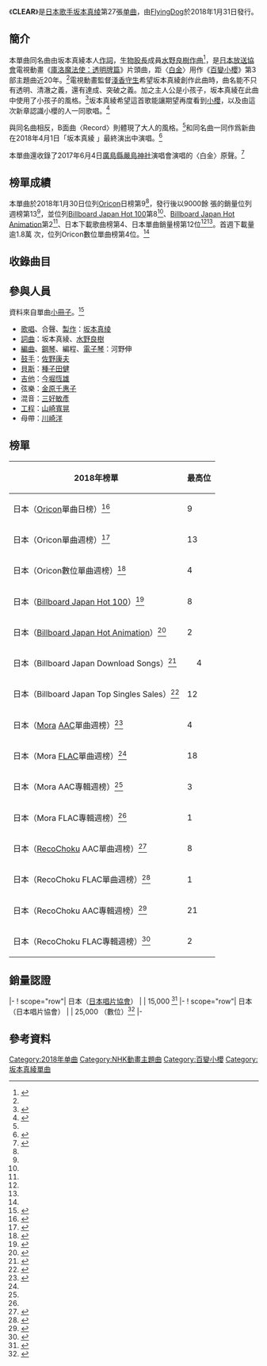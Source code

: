 {{noteTA
|G1=Music
|G2=百變小櫻
}}
{{Infobox song
| type        = single
| Name        = CLEAR
| Cover       = Clear Cover Art.png
| Artist      = [[坂本真绫|坂本真绫]]
| Album       = Single Collection + Achikochi
| A-side      = 
| B-side      = Record<br />[[白金_(坂本真綾單曲)|白金]]～Acoustic Live ver.～
| Released    = 2018年1月31日
| Format      = [[单曲|Maxi單曲]]
| Recorded    = 2018年
| Genre       = [[日本流行音樂|日本流行音樂]]、[[動畫歌曲|動畫歌曲]]
| Length      = {{duration|m=4|s=15}}（歌曲〈CLEAR〉）
| Label       = [[FlyingDog|FlyingDog]]
| Writer      = 坂本真綾（作詞）<br />[[水野良樹|水野良樹]]（作曲）
| Producer    = 坂本真綾
| Chart position=
| Certification= 
| prev_title  = [[Million_Clouds|Million Clouds]]
| prev_year   = 2016
| next_title  = [[Hello,_Hello|Hello, Hello]]
| next_year   = 2018
| Misc = {{External music video|{{YouTube|bD1xeONB1P4|{{lang|ja|「CLEAR」Short ver.}}}}}}
}}
《'''CLEAR'''》是[[日本|日本]][[歌手|歌手]][[坂本真绫|坂本真绫]]第27張[[单曲|单曲]]，由[[FlyingDog|FlyingDog]]於2018年1月31日發行。

==簡介==
本單曲同名曲由坂本真綾本人[[作詞|作詞]]，[[生物股長|生物股長]]成員[[水野良樹|水野良樹]][[作曲|作曲]]<ref name="barks">{{cite web|script-title=ja:作曲は水野良樹、坂本真綾が歌う『CCさくら』OP曲のMV公開|url=https://www.barks.jp/news/?id=1000150470|work=Barks|date=2017-12-28|accessdate=2018-02-03|archive-date=2018-02-04|archive-url=https://web.archive.org/web/20180204124052/https://www.barks.jp/news/?id=1000150470|dead-url=no}}</ref>，是[[日本放送協會|日本放送協會]]電視動畫《[[庫洛魔法使：透明牌篇|庫洛魔法使：透明牌篇]]》片頭曲，距〈[[白金_(坂本真綾單曲)|白金]]〉用作《[[百變小櫻|百變小櫻]]》第3部主題曲近20年。<ref name="barks"/>電視動畫監督[[淺香守生|淺香守生]]希望坂本真綾創作此曲時，曲名能不只有透明、清澈之義，還有達成、突破之義。加之主人公是小孩子，坂本真綾在此曲中使用了小孩子的風格。<ref name="Cho-Animedia">{{Cite web|url=https://cho-animedia.jp/actor/36187/|script-title=ja:【インタビュー】 坂本真綾が必死の決意で歌った!?　『カードキャプターさくら クリアカード編』OPテーマ「CLEAR」に込めた思いとは|publisher=超！アニメディア|accessdate=2020-11-28|date=2018-01-30|archive-date=2019-05-10|archive-url=https://web.archive.org/web/20190510135807/https://cho-animedia.jp/actor/36187/|dead-url=no}}</ref>坂本真綾希望這首歌能讓期望再度看到[[木之本櫻|小櫻]]，以及由這次新章認識小櫻的人一同歌唱。<ref>{{cite web|title=《庫洛魔法使 CLEAR CARD 篇》主題曲將再度交由坂本真綾負責演唱|url=https://gnn.gamer.com.tw/detail.php?sn=153012|publisher=[[巴哈姆特電玩資訊站|巴哈姆特電玩資訊站]]|date=2017-09-25|accessdate=2020-11-28|archive-date=2020-10-24|archive-url=https://web.archive.org/web/20201024003523/https://gnn.gamer.com.tw/detail.php?sn=153012|dead-url=no}}</ref>

與同名曲相反，B面曲〈Record〉則體現了大人的風格。<ref name="Cho-Animedia" />和同名曲一同作爲新曲在2018年4月1日「坂本真綾 {{lang|en|LIVE TOUR 2018 “ALL CLEAR”}}」最終演出中演唱。<ref>{{cite web|url=https://www.animatetimes.com/news/details.php?id=1522717712|script-title=ja:坂本真綾さんのライブツアー2018“ALL CLEAR”、自身が“今唄いたい曲”を大熱唱！　最終公演の公式レポート到着|publisher=Animate Times|accessdate=2020-11-28|date=2018-04-03|archive-date=2020-10-03|archive-url=https://web.archive.org/web/20201003065155/https://www.animatetimes.com/news/details.php?id=1522717712|dead-url=no}}</ref>

本單曲還收錄了2017年6月4日[[廣島縣|廣島縣]][[嚴島神社|嚴島神社]]演唱會演唱的〈白金〉原聲。<ref name="natalie">{{cite web|script-title=ja:坂本真綾「CCさくら」OP曲をシングル化、c/wに堂島孝平提供ナンバー|url=https://natalie.mu/music/news/257528|work=[[Natalie_(網站)|Natalie]]|date=2017-11-20|accessdate=2018-02-03|archive-date=2020-10-23|archive-url=https://web.archive.org/web/20201023021801/https://natalie.mu/music/news/257528|dead-url=no}}</ref>

==榜單成績==
本單曲於2018年1月30日位列[[Oricon公信榜|Oricon]]日榜第9<ref name="daily"/>，發行後以9000餘<!--9,356-->張的銷量位列週榜第13<ref name="weekly"/>，並位列[[Billboard_Japan_Hot_100|Billboard Japan Hot 100]]第8<ref name="hot100"/>、[[Billboard_Japan_Hot_Animation|Billboard Japan Hot Animation]]第2<ref name="anime"/>、日本下載歌曲榜第4、日本單曲銷量榜第12位<ref name="download"/><ref name="sales"/>。首週下載量逾1.8萬<!--18,204-->次，位列Oricon數位單曲榜第4位。<ref name="weekly-digital"/>

==收錄曲目==
{{Track listing
| extra_column  = 演唱
| total_length  = 22:13
|title1 = CLEAR
|note1 = 
|music1 =[[水野良樹|水野良樹]]（[[生物股長|生物股長]]）
|lyrics1 = [[坂本真绫|坂本真绫]]
|arranger1 = [[河野伸|河野伸]]
|extra1 = 坂本真綾
|length1=4:15

|title2 = {{lang|ja|レコード}}
|note2 = Record
|music2 = [[堂島孝平|堂島孝平]]
|lyrics2 = 坂本真綾
|arranger2 =[[矢野博康|矢野博康]]
|extra2 = 坂本真綾
|length2=4:43

|title3 = {{lang|ja|プラチナ〜Acoustic Live ver.〜}}
|note3 = [[白金_(坂本真綾單曲)|白金]]～Acoustic Live ver.～
|music3 = [[菅野洋子|菅野洋子]]
|lyrics3 = [[岩里祐穗|岩里祐穗]]
|arranger3 = 河野伸
|extra3 = 坂本真綾
|length3=4:21

|title4 = CLEAR -Instrumental-
|note4 = 
|music4 = 
|lyrics4 = 
|arranger4 = 
|extra4 = 
|length4=4:15

|title5 = {{lang|ja|レコード -Instrumental-}}
|note5 = 
|music5 = 
|lyrics5 =
|arranger5 =
|extra5 = 
|length5=4:37
}}

==參與人員==
資料來自單曲[[小冊子|小冊子]]。<ref name="Booklet">{{Cite AV media notes |title=Clear |others=[[坂本真绫|Maaya Sakamoto]] |year=2018 |url=http://victorentertainmentshop.com/product/?item_cd=VTCL-35268 |first=Maaya |last=Sakamoto |type=Booklet |publisher=[[FlyingDog|FlyingDog]] |id=4580325325256 |location=Shibuya, Tokyo, Japan |access-date=2020-11-27 |archive-date=2018-02-05 |archive-url=https://web.archive.org/web/20180205072151/http://victorentertainmentshop.com/product/?item_cd=VTCL-35268 |dead-url=no }}</ref>
{{col-begin}}
* [[歌唱|歌唱]]、合聲、[[音樂製作人|製作]]：[[坂本真绫|坂本真绫]]
* [[詞曲作家|詞曲]]：坂本真綾、[[水野良樹|水野良樹]]
* [[編曲|編曲]]、[[鋼琴|鋼琴]]、編程、[[電子琴|電子琴]]：河野伸
* [[鼓手|鼓手]]：[[佐野康夫|佐野康夫]]
* [[電貝斯|貝斯]]：[[種子田健|種子田健]]
* [[吉他|吉他]]：[[今堀恆雄|今堀恆雄]]
* 弦樂：[[金原千惠子|金原千惠子]]{{lang|ja|ストリングス}}
* 混音：[[三好敏彥|三好敏彥]]
* [[音訊工程師|工程]]：[[山崎寬晃|山崎寬晃]]
* 母帶：[[川崎洋|川崎洋]]
{{col-end}}

==榜單==
{|class="wikitable sortable plainrowheaders" style="text-align:center;"
|-
!scope="col"| 2018年榜單
!scope="col"| 最高位
|-
! scope="row"| 日本（[[Oricon|Oricon]]單曲日榜）<ref name="daily">{{cite web|script-title=ja:オリコンデイリー CDシングルランキング 2018年01月30日付|url=https://www.oricon.co.jp/rank/js/d/2018-01-30/|work=[[Oricon|Oricon]]|archiveurl=https://archive.today/20180131150619/https://www.oricon.co.jp/rank/js/d/2018-01-30/|archivedate=2018-01-31|accessdate=2018-02-03|dead-url=no}}</ref>
| 9
|-
! scope="row"| 日本（Oricon單曲週榜）<ref name="weekly">{{cite web|script-title=ja:オリコン週間 CDシングルランキング 2018年01月29日～2018年02月04日 11～20位|url=https://www.oricon.co.jp/rank/js/w/2018-02-12/p/2/|work=[[Oricon|Oricon]]|archiveurl=https://archive.today/20180207154421/https://www.oricon.co.jp/rank/js/w/2018-02-12/p/2/|archivedate=2018-02-07|accessdate=2018-02-07|dead-url=no}}</ref>
| 13
|-
! scope="row"| 日本（Oricon數位單曲週榜）<ref name="weekly-digital">{{cite web|script-title=ja:オリコン週間 デジタルシングル（単曲）ランキング 2018年01月29日～2018年02月04日|url=https://www.oricon.co.jp/rank/dis/w/2018-02-12/|work=[[Oricon|Oricon]]|archiveurl=https://archive.today/20180207154416/https://www.oricon.co.jp/rank/dis/w/2018-02-12/|archivedate=2018-02-07|accessdate=2018-02-07|dead-url=no}}</ref>
| 4
|-
! scope="row"| 日本（[[Billboard_Japan_Hot_100|Billboard Japan Hot 100]]）<ref name="hot100">{{cite magazine|title=Billboard Japan Hot 100|url=http://www.billboard-japan.com/charts/detail?a=hot100&year=2018&month=02&day=12|magazine=[[告示牌_(雜誌)|Billboard]]|accessdate=2018-02-07|archive-date=2018-02-07|archive-url=https://web.archive.org/web/20180207122752/http://www.billboard-japan.com/charts/detail?a=hot100&year=2018&month=02&day=12|dead-url=no}}</ref>
| 8
|-
! scope="row"| 日本（[[Billboard_Japan_Hot_Animation|Billboard Japan Hot Animation]]）<ref name="anime">{{cite magazine|title=Billboard Japan Hot Animation|url=http://www.billboard-japan.com/charts/detail?a=anime&year=2018&month=02&day=12|magazine=[[告示牌_(雜誌)|Billboard]]|accessdate=2018-02-07|archive-date=2018-02-08|archive-url=https://web.archive.org/web/20180208123343/http://www.billboard-japan.com/charts/detail?a=anime&year=2018&month=02&day=12|dead-url=no}}</ref>
| 2
|-
! scope="row"| 日本（Billboard Japan Download Songs）<ref name="download">{{cite magazine|title=Billboard Japan Download Songs|url=http://www.billboard-japan.com/charts/detail?a=dlsongs&year=2018&month=02&day=12|magazine=[[告示牌_(雜誌)|Billboard]]|accessdate=2018-02-07|archive-date=2018-02-08|archive-url=https://web.archive.org/web/20180208004547/http://www.billboard-japan.com/charts/detail?a=dlsongs&year=2018&month=02&day=12|dead-url=no}}</ref>
| style="text-align:center;"|4
|-
! scope="row"| 日本（Billboard Japan Top Singles Sales）<ref name="sales">{{cite magazine|title=Billboard Japan Top Singles Sales|url=http://www.billboard-japan.com/charts/detail?a=sales&year=2018&month=02&day=12|magazine=[[告示牌_(雜誌)|Billboard]]|accessdate=2018-02-07|archive-date=2020-09-26|archive-url=https://web.archive.org/web/20200926033253/http://www.billboard-japan.com/charts/detail?a=sales&year=2018&month=02&day=12|dead-url=no}}</ref>
| 12
|-
! scope="row"| 日本（[[Mora|Mora]] [[進階音訊編碼|AAC]]單曲週榜）<ref name="mora">{{cite web|script-title=ja:ランキング（総合）Weekly 音楽ダウンロード・音楽配信サイト　mora|url=http://mora.jp/ranking?genre=all&term=weekly&month=curMonth&year=2017&period=yearly|archiveurl=https://archive.today/20180205180610/http://mora.jp/ranking?genre=all&term=weekly&month=curMonth&year=2017&period=yearly|publisher=[[Mora|Mora]]|archivedate=2018-02-05|accessdate=2018-02-05|dead-url=no}}</ref>
| 4
|-
! scope="row"| 日本（Mora [[FLAC|FLAC]]單曲週榜）<ref name="mora"/>
| 18
|-
! scope="row"| 日本（Mora AAC專輯週榜）<ref name="mora"/>
| 3
|-
! scope="row"| 日本（Mora FLAC專輯週榜）<ref name="mora"/>
| 1
|-
! scope="row"| 日本（[[RecoChoku|RecoChoku]] AAC單曲週榜）<ref name="recochoku-sg">{{cite web|script-title=ja:シングルランキング 週間【レコチョク】音楽ダウンロード|url=https://recochoku.jp/ranking/single/weekly/|archiveurl=https://archive.today/20180207003441/https://recochoku.jp/ranking/single/weekly/|publisher=[[RecoChoku|RecoChoku]]|archivedate=2018-02-07|accessdate=2018-02-06|dead-url=no}}</ref>
| 8
|-
! scope="row"| 日本（RecoChoku FLAC單曲週榜）<ref name="recochoku-hires-sg">{{cite web|script-title=ja:ハイレゾシングルランキング 週間【レコチョク】音楽ダウンロード|url=https://recochoku.jp/ranking/hires_single/weekly/|archiveurl=https://archive.today/20180207003725/https://recochoku.jp/ranking/hires_single/weekly/|publisher=[[RecoChoku|RecoChoku]]|archivedate=2018-02-07|accessdate=2018-02-06|dead-url=no}}</ref>
| 1
|-
! scope="row"| 日本（RecoChoku AAC專輯週榜）<ref name="recochoku-al">{{cite web|script-title=ja:アルバムランキング 週間【レコチョク】音楽ダウンロード|url=https://recochoku.jp/ranking/album/weekly/|archiveurl=https://archive.today/20180207003438/https://recochoku.jp/ranking/album/weekly/|publisher=[[RecoChoku|RecoChoku]]|archivedate=2018-02-07|accessdate=2018-02-06|dead-url=no}}</ref>
| 21
|-
! scope="row"| 日本（RecoChoku FLAC專輯週榜）<ref name="recochoku-hires-al">{{cite web|script-title=ja:ハイレゾアルバムランキング 週間【レコチョク】音楽ダウンロード|url=https://recochoku.jp/ranking/hires_album/weekly/|archiveurl=https://archive.today/20180207003708/https://recochoku.jp/ranking/hires_album/weekly/|publisher=[[RecoChoku|RecoChoku]]|archivedate=2018-02-07|accessdate=2018-02-06|dead-url=no}}</ref>
| 2
|}

==銷量認證==
{{Certification Table Top|nocert=true}}
|-
! scope="row"| 日本（[[日本唱片協會|日本唱片協會]]）
|
| 15,000<!--15,429--><ref name="youtaiju">{{cite web|script-title=ja:オリコンランキング情報サービス「you大樹」|url=http://ranking.oricon.co.jp|work=[[Oricon|Oricon]]|accessdate=2018-02-20|archive-date=2011-07-16|archive-url=https://web.archive.org/web/20110716064722/http://ranking.oricon.co.jp/|dead-url=no}}</ref>
|-
! scope="row"| 日本（日本唱片協會）
|
| 25,000<!--25,334-->（數位）<ref name="weekly-digital-total">{{cite web|script-title=ja:【配信周榜】2018/02/19付|url=http://tieba.baidu.com/p/5551928075|accessdate=2018-02-28|archive-date=2018-03-16|archive-url=https://web.archive.org/web/20180316032540/http://tieba.baidu.com/p/5551928075|dead-url=no}}</ref>
|-
{{Certification Table Summary}}
{{Certification Table Entry|region=日本|nocert=true|salesamount=41,000<!--40,763-->|salesref=<ref name="youtaiju"/><ref name="weekly-digital-total"/>}}
{{End}}

==參考資料==
{{reflist|2}}

{{坂本真綾}}
{{百變小櫻}}

[[Category:2018年单曲|Category:2018年单曲]]
[[Category:NHK動畫主題曲|Category:NHK動畫主題曲]]
[[Category:百變小櫻|Category:百變小櫻]]
[[Category:坂本真綾單曲|Category:坂本真綾單曲]]